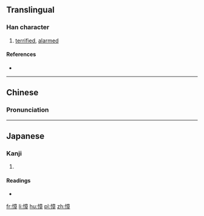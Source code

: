 ==Translingual==

===Han character===
{{Han char|rn=61|rad=心|as=11|sn=14|four=9004<sub>6</sub>|canj=心卜廿十 (PYTJ)|ids=⿰[[忄]][[章]]}}

# [[terrified]], [[alarmed]]

====References====
* {{Han ref|kx=0399.040|dkj=11102|dj=0738.210|hdz=42347.120|uh=615E|ud=24926|bh=E1C5|bd=57797}}

----

==Chinese==
{{zh-hanzi-box|[[慞]]}}

===Pronunciation===
{{zh-pron
|m=zhāng
|c=zoeng1
|mc=y
|oc=y
|ma=
|cat=a
}}

----

==Japanese==

===Kanji===
{{ja-kanji|grade=|rs=心11}}

# {{defn|lang=ja|sort=心11}}

====Readings====
* {{ja-readings|on=[[しょう]] (shō)|kun=[[おそれる]] (osoreru)}}

[[fr:慞]]
[[li:慞]]
[[hu:慞]]
[[pl:慞]]
[[zh:慞]]